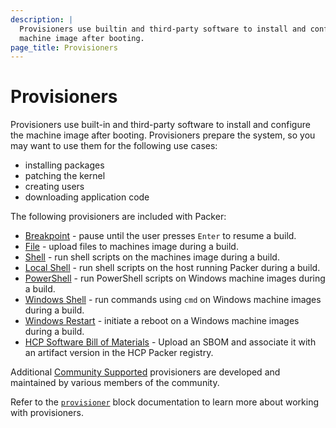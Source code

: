 ```yaml
---
description: |
  Provisioners use builtin and third-party software to install and configure the
  machine image after booting.
page_title: Provisioners
---
```


# Provisioners

Provisioners use built-in and third-party software to install and configure the machine image after
booting. Provisioners prepare the system, so you may want to use them for the following use cases:

- installing packages
- patching the kernel
- creating users
- downloading application code

The following provisioners are included with Packer:

- [Breakpoint](/packer/docs/provisioners/breakpoint) - pause until the user presses `Enter` to resume
  a build.
- [File](/packer/docs/provisioners/file) - upload files to machines image during a build.
- [Shell](/packer/docs/provisioners/shell) - run shell scripts on the machines image during a build.
- [Local Shell](/packer/docs/provisioners/shell-local) - run shell scripts on the host running Packer
  during a build.
- [PowerShell](/packer/docs/provisioners/powershell) - run PowerShell scripts on Windows machine
  images during a build.
- [Windows Shell](/packer/docs/provisioners/windows-shell) - run commands using `cmd` on Windows
  machine images during a build.
- [Windows Restart](/packer/docs/provisioners/windows-restart) - initiate a reboot on a Windows
  machine images during a build.
- [HCP Software Bill of Materials](/packer/docs/provisioners/hcp_sbom) - Upload an SBOM and
  associate it with an artifact version in the HCP Packer registry.

Additional [Community Supported](/packer/docs/provisioners/community-supported) provisioners are
developed and maintained by various members of the community.

Refer to the [`provisioner`](/packer/docs/templates/hcl_templates/blocks/build/provisioner) block
documentation to learn more about working with provisioners.
